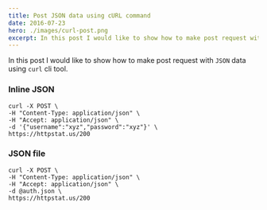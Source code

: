 ```yaml
---
title: Post JSON data using cURL command
date: 2016-07-23
hero: ./images/curl-post.png
excerpt: In this post I would like to show how to make post request with `JSON` data using `curl` cli tool.
---
```


In this post I would like to show how to make post request with `JSON` data using `curl` cli tool.

### Inline JSON

```shell
curl -X POST \
-H "Content-Type: application/json" \
-H "Accept: application/json" \
-d '{"username":"xyz","password":"xyz"}' \
https://httpstat.us/200
```

### JSON file

```shell
curl -X POST \
-H "Content-Type: application/json" \
-H "Accept: application/json" \
-d @auth.json \
https://httpstat.us/200
```
